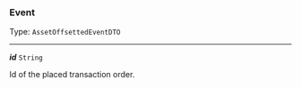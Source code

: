 


### Event

Type: `AssetOffsettedEventDTO`

---

***id*** `String`

Id of the placed transaction order.


